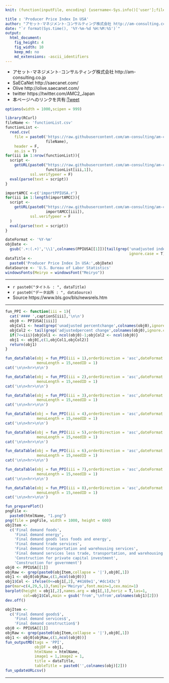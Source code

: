 ```yaml
---
knit: (function(inputFile, encoding) {username<-Sys.info()['user'];fileName<-'defaultPath.csv';pathToFile <-paste0('C:/Users/', username,'/Desktop/pathToCSV/');setwd(pathToFile);buf0<-read.csv(fileName,header = F,skip = 0,stringsAsFactor = F,check.names = F,fileEncoding = 'utf-8');timeStamp<-format(Sys.time(),'%Y%m%d%H%M%S');htmlName<-'PPIUSA';rmarkdown::render(inputFile, encoding = encoding, output_file = paste0('C:/Users/',username,buf0[2,1],'charts/','am-consulting.co.jp-',htmlName,'.html')) })

title : 'Producer Price Index In USA'
author: "アセット･マネジメント･コンサルティング株式会社 http://am-consulting.co.jp"
date: "`r format(Sys.time(), '%Y-%m-%d %H:%M:%S')`"
output: 
  html_document:
    fig_height: 4
    fig_width: 10
    keep_md: no
    md_extensions: -ascii_identifiers
---
```

<link href="http://knowledgevault.saecanet.com/components/rmarkdown-html.css" rel="stylesheet">
<script src="http://knowledgevault.saecanet.com/components/JavascriptCode.js"></script>
<style>.main-container {max-width : 1000px;}</style>

- アセット･マネジメント･コンサルティング株式会社 http://am-consulting.co.jp
- SaECaNet http://saecanet.com/
- Olive http://olive.saecanet.com/
- twitter https://twitter.com/AMC2_Japan
- 本ページへのリンクを共有:<a href="https://twitter.com/share" class="twitter-share-button" data-via="AMC2_Japan" data-size="large">Tweet</a> <script>!function(d,s,id){var js,fjs=d.getElementsByTagName(s)[0],p=/^http:/.test(d.location)?'http':'https';if(!d.getElementById(id)){js=d.createElement(s);js.id=id;js.src=p+'://platform.twitter.com/widgets.js';fjs.parentNode.insertBefore(js,fjs);}}(document, 'script', 'twitter-wjs');</script>

```r
options(width = 1000,scipen = 999)
```

```r
library(RCurl)
fileName <- 'functionList.csv'
functionList <-
  read.csv(
    file = paste0('https://raw.githubusercontent.com/am-consulting/am-consulting.github.io/master/csv/',
                  fileName),
    header = F,
    as.is = T)
for(iii in 1:nrow(functionList)){
  script <- 
    getURL(paste0("https://raw.githubusercontent.com/am-consulting/am-consulting.github.io/master/", 
                  functionList[iii,1]),
           ssl.verifypeer = F)
  eval(parse(text = script))
}
```

```r
importAMCC <-c('importPPIUSA.r')
for(iii in 1:length(importAMCC)){
  script <-
    getURL(paste0("https://raw.githubusercontent.com/am-consulting/am-consulting.github.io/master/",
                  importAMCC[iii]),
           ssl.verifypeer = F
  )
  eval(parse(text = script))
}
```

```r
dateFormat <- '%Y-%m'
objDate <-
  gsub('.+:(.+)','\\1',colnames(PPIUSA[[1]])[tail(grep('unadjusted index',colnames(PPIUSA[[1]]),
                                                       ignore.case = T),1)])
dataTitle <- 
  paste0('Producer Price Index In USA:',objDate)
dataSource <- 'U.S. Bureau of Labor Statistics'
windowsFonts(Meiryo = windowsFont("Meiryo"))
```

***

- `r paste0("タイトル : ", dataTitle)`
- `r paste0("データ出所 : ", dataSource)`
- Source https://www.bls.gov/bls/newsrels.htm

***

```r
fun_PPI <- function(iii = 1){
  cat('#### ',captionS[iii],'\n\n')
  obj0 <- PPIUSA[[iii]]
  objCol1 <- head(grep('unadjusted percentchange',colnames(obj0),ignore.case = T),1)
  objCol2 <- tail(grep('adjustedpercent change',colnames(obj0),ignore.case = T),1)
  if(7<=iii){objCol1 <- ncol(obj0)-1;objCol2 <- ncol(obj0)}
  obj1 <- obj0[,c(1,objCol1,objCol2)]
  return(obj1)
}
```

```r
fun_dataTable(obj = fun_PPI(iii = 1),orderDirection = 'asc',dateFormat = 0,
              menuLength = 15,needID = 1)
cat('\n\n<hr>\n\n')
```

```r
fun_dataTable(obj = fun_PPI(iii = 2),orderDirection = 'asc',dateFormat = 0,
              menuLength = 15,needID = 1)
cat('\n\n<hr>\n\n')
```

```r
fun_dataTable(obj = fun_PPI(iii = 3),orderDirection = 'asc',dateFormat = 0,
              menuLength = 15,needID = 1)
cat('\n\n<hr>\n\n')
```

```r
fun_dataTable(obj = fun_PPI(iii = 4),orderDirection = 'asc',dateFormat = 0,
              menuLength = 15,needID = 1)
cat('\n\n<hr>\n\n')
```

```r
fun_dataTable(obj = fun_PPI(iii = 5),orderDirection = 'asc',dateFormat = 0,
              menuLength = 15,needID = 1)
cat('\n\n<hr>\n\n')
```

```r
fun_dataTable(obj = fun_PPI(iii = 6),orderDirection = 'asc',dateFormat = 0,
              menuLength = 15,needID = 1)
cat('\n\n<hr>\n\n')
```

```r
fun_dataTable(obj = fun_PPI(iii = 7),orderDirection = 'asc',dateFormat = 0,
              menuLength = 15,needID = 1)
cat('\n\n<hr>\n\n')
```

```r
fun_dataTable(obj = fun_PPI(iii = 8),orderDirection = 'asc',dateFormat = 0,
              menuLength = 15,needID = 1)
cat('\n\n<hr>\n\n')
```

```r
fun_preparePlot()
pngFile <-
  paste0(htmlName, "1.png")
png(file = pngFile, width = 1000, height = 600)
objItem <-
  c('Final demand foods',
    'Final demand energy',
    'Final demand goods less foods and energy',
    'Final demand trade services',
    'Final demand transportation and warehousing services',
    'Final demand services less trade, transportation, and warehousing',
    'Construction for private capital investment',
    'Construction for government')
obj0 <- PPIUSA[[1]]
objRaw <- grep(paste0(objItem,collapse = '|'),obj0[,1])
obj1 <- obj0[objRaw,c(1,ncol(obj0))]
obj1$Col <- ifelse(0<=obj1[,2],'#4169e1','#dc143c')
par(mar=c(4,29,5,1),family='Meiryo',font.main=1,cex.main=1)
barplot(height = obj1[,2],names.arg = obj1[,1],horiz = T,las=1,
        col=obj1$Col,main = gsub('from','\nfrom',colnames(obj1)[2]))
dev.off()
```

```r
objItem <-
  c('Final demand goods$',
    'Final demand services$',
    'Final demand construction$')
obj0 <- PPIUSA[[1]]
objRaw <- grep(paste0(objItem,collapse = '|'),obj0[,1])
obj1 <- obj0[objRaw,c(1,ncol(obj0))]
fun_outputMD(tags = 'PPI',
             objDF = obj1,
             htmlName = htmlName,
             image1 = 1,image2 = 1,
             title = dataTitle,
             tableTitle = paste0('',colnames(obj)[2]))
fun_updateURLcsv()
```

***
<script>MakeNegative();</script>
<script>
  (function(i,s,o,g,r,a,m){i['GoogleAnalyticsObject']=r;i[r]=i[r]||function(){
  (i[r].q=i[r].q||[]).push(arguments)},i[r].l=1*new Date();a=s.createElement(o),
  m=s.getElementsByTagName(o)[0];a.async=1;a.src=g;m.parentNode.insertBefore(a,m)
  })(window,document,'script','https://www.google-analytics.com/analytics.js','ga');

  ga('create', 'UA-3077339-5', 'auto');
  ga('send', 'pageview');

</script>
